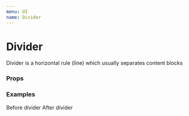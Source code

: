 ```yaml
---
menu: UI
name: Divider
---
```



# Divider

Divider is a horizontal rule (line) which usually separates content blocks

### Props

<Props of={RawDivider} />

### Examples

<Playground>
  <Paper bgColor="primary" style={{ padding: 8 }}>
    Before divider
  </Paper>
  <Divider />
  <Paper bgColor="primary" style={{ padding: 8 }}>
    After divider
  </Paper>
</Playground>
